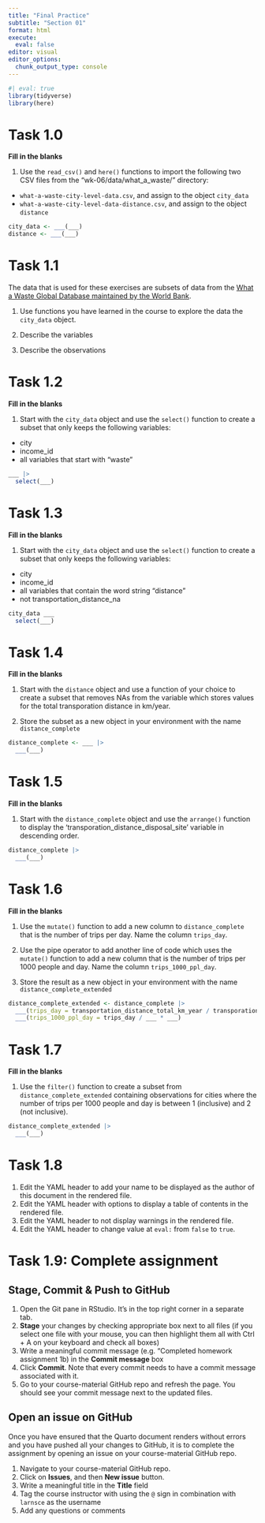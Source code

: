 ```yaml
---
title: "Final Practice"
subtitle: "Section 01"
format: html
execute: 
  eval: false
editor: visual
editor_options: 
  chunk_output_type: console
---
```


```r
#| eval: true
library(tidyverse)
library(here)
```

# Task 1.0

**Fill in the blanks**

1.  Use the `read_csv()` and `here()` functions to import the following two CSV files from the "wk-06/data/what_a_waste/" directory:

-   `what-a-waste-city-level-data.csv`, and assign to the object `city_data`
-   `what-a-waste-city-level-data-distance.csv`, and assign to the object `distance`

```r

city_data <- ___(___) 
distance <- ___(___) 

```

# Task 1.1

The data that is used for these exercises are subsets of data from the [What a Waste Global Database maintained by the World Bank](https://datacatalog.worldbank.org/search/dataset/00395971).

1.  Use functions you have learned in the course to explore the data the `city_data` object.

2.  Describe the variables

3.  Describe the observations

# Task 1.2

**Fill in the blanks**

1.  Start with the `city_data` object and use the `select()` function to create a subset that only keeps the following variables:

-   city
-   income_id
-   all variables that start with "waste"

```r

___ |> 
  select(___) 

```

# Task 1.3

**Fill in the blanks**

1.  Start with the `city_data` object and use the `select()` function to create a subset that only keeps the following variables:

-   city
-   income_id
-   all variables that contain the word string "distance"
-   not transportation_distance_na

```r

city_data ___
  select(___) 

```

# Task 1.4

**Fill in the blanks**

1.  Start with the `distance` object and use a function of your choice to create a subset that removes NAs from the variable which stores values for the total transporation distance in km/year.

2.  Store the subset as a new object in your environment with the name `distance_complete`

```r

distance_complete <- ___ |> 
  ___(___) 

```

# Task 1.5

**Fill in the blanks**

1.  Start with the `distance_complete` object and use the `arrange()` function to display the 'transporation_distance_disposal_site' variable in descending order.

```r

distance_complete |> 
  ___(___) 

```

# Task 1.6

**Fill in the blanks**

1.  Use the `mutate()` function to add a new column to `distance_complete` that is the number of trips per day. Name the column `trips_day`.

2.  Use the pipe operator to add another line of code which uses the `mutate()` function to add a new column that is the number of trips per 1000 people and day. Name the column `trips_1000_ppl_day`.

3.  Store the result as a new object in your environment with the name `distance_complete_extended`

```r

distance_complete_extended <- distance_complete |> 
  ___(trips_day = transportation_distance_total_km_year / transporation_distance_disposal_site / ___) |>
  ___(trips_1000_ppl_day = trips_day / ___ * ___) 

```

# Task 1.7

**Fill in the blanks**

1.  Use the `filter()` function to create a subset from `distance_complete_extended` containing observations for cities where the number of trips per 1000 people and day is between 1 (inclusive) and 2 (not inclusive).

```r

distance_complete_extended |> 
  ___(___) 

```

# Task 1.8

1.  Edit the YAML header to add your name to be displayed as the author of this document in the rendered file.
2.  Edit the YAML header with options to display a table of contents in the rendered file.
3.  Edit the YAML header to not display warnings in the rendered file.
4.  Edit the YAML header to change value at `eval:` from `false` to `true`.

# Task 1.9: Complete assignment

## Stage, Commit & Push to GitHub

1.  Open the Git pane in RStudio. It's in the top right corner in a separate tab.
2.  **Stage** your changes by checking appropriate box next to all files (if you select one file with your mouse, you can then highlight them all with Ctrl + A on your keyboard and check all boxes)
3.  Write a meaningful commit message (e.g. "Completed homework assignment 1b) in the **Commit message** box
4.  Click **Commit**. Note that every commit needs to have a commit message associated with it.
5.  Go to your course-material GitHub repo and refresh the page. You should see your commit message next to the updated files.

## Open an issue on GitHub

Once you have ensured that the Quarto document renders without errors and you have pushed all your changes to GitHub, it is to complete the assignment by opening an issue on your course-material GitHub repo.

1.  Navigate to your course-material GitHub repo.
2.  Click on **Issues**, and then **New issue** button.
3.  Write a meaningful title in the **Title** field
4.  Tag the course instructor with using the `@` sign in combination with `larnsce` as the username
5.  Add any questions or comments
